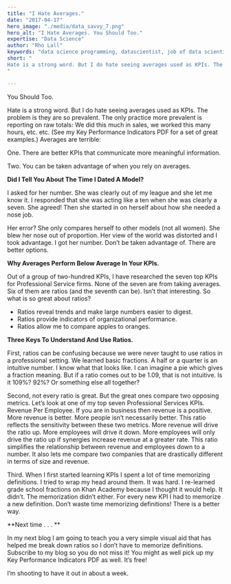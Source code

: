 ```yaml
---
title: "I Hate Averages."
date: "2017-04-17"
hero_image: "./media/data_savvy_7.png"
hero_alt: "I Hate Averages. You Should Too."
expertise: "Data Science"
author: "Rho Lall"
keywords: "data science programming, datascientist, job of data scientist, data driven insights, data driven solutions"
short: "
Hate is a strong word. But I do hate seeing averages used as KPIs. The problem is . . .
"

---
```


You Should Too.
 
Hate is a strong word. But I do hate seeing averages used as KPIs. The problem is they are so prevalent. The only practice more prevalent is reporting on raw totals: We did this much in sales, we worked this many hours, etc. etc. (See my Key Performance Indicators PDF for a set of great examples.) Averages are terrible:

One. There are better KPIs that communicate more meaningful information.

Two. You can be taken advantage of when you rely on averages.

**Did I Tell You About The Time I Dated A Model?**

I asked for her number. She was clearly out of my league and she let me know it. I responded that she was acting like a ten when she was clearly a seven. She agreed! Then she started in on herself about how she needed a nose job.

Her error? She only compares herself to other models (not all women). She blew her nose out of proportion. Her view of the world was distorted and I took advantage. I got her number.
Don’t be taken advantage of. There are better options.

**Why Averages Perform Below Average In Your KPIs.**

Out of a group of two-hundred KPIs, I have researched the seven top KPIs for Professional Service firms. None of the seven are from taking averages. Six of them are ratios (and the seventh can be). Isn’t that interesting. So what is so great about ratios?

- Ratios reveal trends and make large numbers easier to digest.
- Ratios provide indicators of organizational performance.
- Ratios allow me to compare apples to oranges.
 

**Three Keys To Understand And Use Ratios.**

First, ratios can be confusing because we were never taught to use ratios in a professional setting. We learned basic fractions. A half or a quarter is an intuitive number. I know what that looks like. I can imagine a pie which gives a fraction meaning. But if a ratio comes out to be 1.09, that is not intuitive. Is it 109%? 92%? Or something else all together?

Second, not every ratio is great. But the great ones compare two opposing metrics. Let’s look at one of my top seven Professional Services KPIs. Revenue Per Employee. If you are in business then revenue is a positive. More revenue is better. More people isn’t necessarily better. This ratio reflects the sensitivity between these two metrics. More revenue will drive the ratio up. More employees will drive it down. More employees will only drive the ratio up if synergies increase revenue at a greater rate. This ratio simplifies the relationship between revenue and employees down to a number. It also lets me compare two companies that are drastically different in terms of size and revenue.

Third. When I first started learning KPIs I spent a lot of time memorizing definitions. I tried to wrap my head around them. It was hard. I re-learned grade school fractions on Khan Academy because I thought it would help. It didn’t. The memorization didn’t either. For every new KPI I had to memorize a new definition. Don’t waste time memorizing definitions!
There is a better way.

**Next time . . . **

In my next blog I am going to teach you a very simple visual aid that has helped me break down ratios so I don’t have to memorize definitions. Subscribe to my blog so you do not miss it! You might as well pick up my Key Performance Indicators PDF as well. It’s free!
 
I’m shooting to have it out in about a week.
